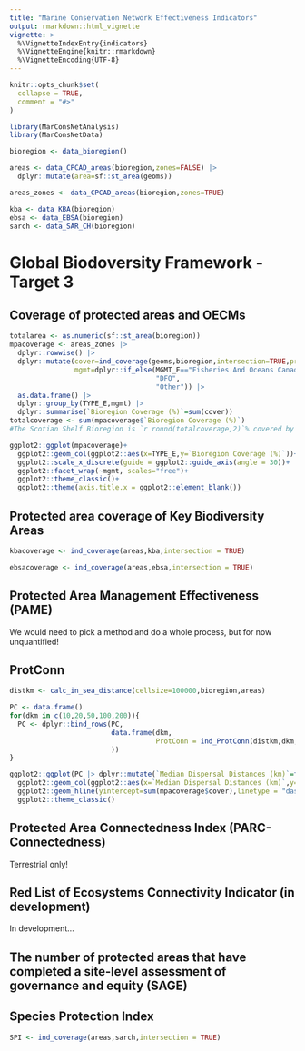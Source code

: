 ```yaml
---
title: "Marine Conservation Network Effectiveness Indicators"
output: rmarkdown::html_vignette
vignette: >
  %\VignetteIndexEntry{indicators}
  %\VignetteEngine{knitr::rmarkdown}
  %\VignetteEncoding{UTF-8}
---
```


```r
knitr::opts_chunk$set(
  collapse = TRUE,
  comment = "#>"
)
```


```r
library(MarConsNetAnalysis)
library(MarConsNetData)
```

```r
bioregion <- data_bioregion()

areas <- data_CPCAD_areas(bioregion,zones=FALSE) |> 
  dplyr::mutate(area=sf::st_area(geoms))

areas_zones <- data_CPCAD_areas(bioregion,zones=TRUE)

kba <- data_KBA(bioregion)
ebsa <- data_EBSA(bioregion)
sarch <- data_SAR_CH(bioregion)
```



# Global Biodoversity Framework - Target 3

## Coverage of protected areas and OECMs

```r
totalarea <- as.numeric(sf::st_area(bioregion))
mpacoverage <- areas_zones |> 
  dplyr::rowwise() |> 
  dplyr::mutate(cover=ind_coverage(geoms,bioregion,intersection=TRUE,proportion=FALSE),
                mgmt=dplyr::if_else(MGMT_E=="Fisheries And Oceans Canada",
                                    "DFO",
                                    "Other")) |> 
  as.data.frame() |> 
  dplyr::group_by(TYPE_E,mgmt) |> 
  dplyr::summarise(`Bioregion Coverage (%)`=sum(cover))
totalcoverage <- sum(mpacoverage$`Bioregion Coverage (%)`)
#The Scotian Shelf Bioregion is `r round(totalcoverage,2)`% covered by protected areas and OECMs.
```



```r
ggplot2::ggplot(mpacoverage)+
  ggplot2::geom_col(ggplot2::aes(x=TYPE_E,y=`Bioregion Coverage (%)`))+
  ggplot2::scale_x_discrete(guide = ggplot2::guide_axis(angle = 30))+
  ggplot2::facet_wrap(~mgmt, scales="free")+
  ggplot2::theme_classic()+
  ggplot2::theme(axis.title.x = ggplot2::element_blank())

```


## Protected area coverage of Key Biodiversity Areas

```r
kbacoverage <- ind_coverage(areas,kba,intersection = TRUE)
```


```r
ebsacoverage <- ind_coverage(areas,ebsa,intersection = TRUE)
```

## Protected Area Management Effectiveness (PAME)

We would need to pick a method and do a whole process, but for now unquantified!


## ProtConn

```r
distkm <- calc_in_sea_distance(cellsize=100000,bioregion,areas)

PC <- data.frame()
for(dkm in c(10,20,50,100,200)){
  PC <- dplyr::bind_rows(PC,
                         data.frame(dkm,
                                    ProtConn = ind_ProtConn(distkm,dkm,bioregion)
                         ))
}

ggplot2::ggplot(PC |> dplyr::mutate(`Median Dispersal Distances (km)`=factor(dkm,levels=unique(dkm))))+
  ggplot2::geom_col(ggplot2::aes(x=`Median Dispersal Distances (km)`,y=ProtConn))+
  ggplot2::geom_hline(yintercept=sum(mpacoverage$cover),linetype = "dashed")+
  ggplot2::theme_classic()

```

## Protected Area Connectedness Index (PARC-Connectedness)

Terrestrial only!

## Red List of Ecosystems Connectivity Indicator (in development)

In development...

## The number of protected areas that have completed a site-level assessment of governance and equity (SAGE)

## Species Protection Index

```r
SPI <- ind_coverage(areas,sarch,intersection = TRUE)
```


